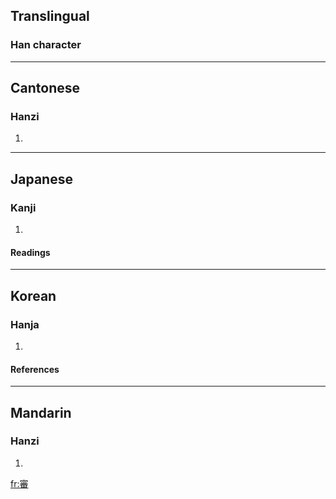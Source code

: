 {{see|审}}

==Translingual==
===Han character===
{{Han char|rn=40|rad=宀|as=12|sn=15|four=3060<sub>9</sub>|canj=十竹木田 (JHDW)|cmean=examine, investigate;judge {{gloss|CJKV Characters}}}}
----
==Cantonese==
===Hanzi===
{{yue-hanzi|jyut=|y=sam2}}
# {{defn|Cantonese}}
----
==Japanese==
===Kanji===
{{ja-kanji|grade=c|rs=宀12}}
# {{defn|Japanese}} 
====Readings====
{{ja-readings|on=[[しん]] (shin)|kun=[[つまびらか]] (tsumabiraka)}}
----
==Korean==
===Hanja===
{{ko-hanja|hangeul=심|rv=sim|mr=sim}}
# {{defn|Korean}}
====References====
{{Han ref|kx=0291.220|dkj=07316|dj=0577.210|hdz=20954.050|uh=5BE9|ud=23529|bh=BC66|bd=48230}}
----
==Mandarin==
===Hanzi===
{{cmn-hanzi|sim=审|pin=[[shěn]] (shen3)|wg=shen<sup>3</sup>}}
# {{defn|Mandarin}}

[[fr:審]]